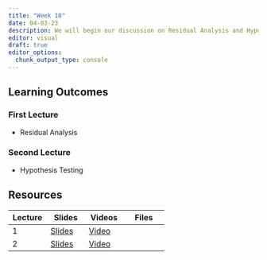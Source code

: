 ```yaml
---
title: "Week 10"
date: 04-03-23
description: We will begin our discussion on Residual Analysis and Hypothesis Testing for GLMs.
editor: visual
draft: true
editor_options: 
  chunk_output_type: console
---
```


## Learning Outcomes

### First Lecture

-   Residual Analysis

### Second Lecture

-   Hypothesis Testing

## Resources

| Lecture | Slides                                                    | Videos                                | Files |
|------------------|------------------|------------------|-------------------|
| 1       | [Slides](https://m408.inqs.info/lectures/lecture_19.html) | [Video](https://youtu.be/MGmxTKr1WlA) |       |
| 2       | [Slides](https://m408.inqs.info/lectures/lecture_20.html) | [Video](https://youtu.be/KcbX659Jgdc) |       |
